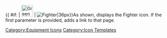 {{ #if: {{{1|}}} | [[File:GreenPlane.png|36px|link={{{1}}}]] | [[File:GreenPlane.png|Fighter|36px]]}}<noinclude>As shown, displays the Fighter icon.  If the first parameter is provided, adds a link to that page.
[[Category:Equipment Icons]] [[Category:Icon Templates]]</noinclude>